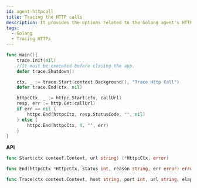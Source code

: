 ```yaml
---
id: agent-httpcall
title: Tracing the HTTP calls
description: It provides the options related to the Golang agent's HTTP calls.
tags:
  - Golang
  - Tracing HTTPs
---
```


```go title='GO'
func main(){
    trace.Init(nil)
    //It must be executed before closing the app.
    defer trace.Shutdown()

    ctx, _ := trace.Start(context.Background(), "Trace Http Call")
    defer trace.End(ctx, nil)

	httpcCtx, _ := httpc.Start(ctx, callUrl)
    resp, err := http.Get(callUrl)
    if err == nil {
    	httpc.End(httpcCtx, resp.StatusCode, "", nil)
    } else {
    	httpc.End(httpcCtx, 0, "", err)
    }
}
```

**API**

```go title='GO'
func Start(ctx context.Context, url string) (*HttpcCtx, error)

func End(httpcCtx *HttpcCtx, status int, reason string, err error) error

func Trace(ctx context.Context, host string, port int, url string, elapsed int, status int, reason string, err error) error
```
